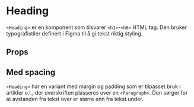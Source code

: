 
<Meta of={HeadingStories} />

# Heading

<ComponentLinkRow
  docsHref="https://design.domstol.no/987b33f71/p/3718e2-typography"
  figmaHref="https://www.figma.com/file/ewqSDmkgqDQ5PyOsRp4V5b/DDS-Komponenter?type=design&node-id=9982-211812&mode=design&t=gx7RPj9DH45EpNDL-4"
  githubHref="https://github.com/domstolene/designsystem/tree/main/packages/components/src/components/Typography/Heading"
  storybookHref="https://domstolene.github.io/designsystem/?path=/story/dds-components-typography-heading--default"
  withBottomSpacing
/>

`<Heading>` er en komponent som tilsvarer `<h1>`-`<h6>` HTML tag. Den bruker typografistiler definert i Figma til å gi tekst riktig styling.

## Props

<Canvas of={HeadingStories.Default} />
<Controls of={HeadingStories.Default} />

## Med spacing

`<Heading>` har en variant med margin og padding som er tilpasset bruk i artikler o.l., der overskriften plasseres over en `<Paragraph>`. Den sørger for at avstanden fra tekst over er større enn fra tekst under.

<Canvas of={HeadingStories.WithMargins} />
